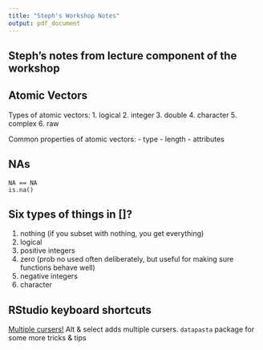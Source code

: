 ```yaml
---
title: "Steph's Workshop Notes"
output: pdf_document
---
```


## Steph's notes from lecture component of the workshop

## Atomic Vectors

Types of atomic vectors:
1. logical
2. integer
3. double
4. character
5. complex
6. raw

Common properties of atomic vectors:
- type
- length 
- attributes

## NAs

```
NA == NA
is.na()
```

## Six types of things in []?

1. nothing (if you subset with nothing, you get everything)
2. logical
3. positive integers
4. zero (prob no used often deliberately, but useful for making sure functions behave well)
5. negative integers
6. character

## RStudio keyboard shortcuts
[Multiple cursers!](https://support.rstudio.com/hc/en-us/community/posts/206374508-Multiple-cursors)
Alt & select adds multiple cursers.
`datapasta` package for some more tricks & tips


